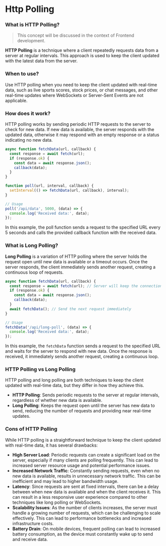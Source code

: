 # Http Polling

### What is HTTP Polling?

> This concept will be discussed in the context of Frontend development.

**HTTP Polling** is a technique where a client repeatedly requests data from a server at regular intervals. 
This approach is used to keep the client updated with the latest data from the server.

### When to use?

Use HTTP polling when you need to keep the client updated with real-time data, such as live sports scores, stock prices, or chat messages, 
and other real-time updates where WebSockets or Server-Sent Events are not applicable.

### How does it work?

HTTP polling works by sending periodic HTTP requests to the server to check for new data. If new data is available, 
the server responds with the updated data, otherwise it may respond with an empty response or a status indicating no new data.

```javascript copy
async function fetchData(url, callback) {
  const response = await fetch(url);
  if (response.ok) {
    const data = await response.json();
    callback(data);
  }
}

function poll(url, interval, callback) {
  setInterval(() => fetchData(url, callback), interval);
}

// Usage
poll('/api/data', 5000, (data) => {
  console.log('Received data:', data);
});
```

In this example, the poll function sends a request to the specified URL every 5 seconds and calls the provided callback function 
with the received data.

### What is Long Polling?

**Long Polling** is a variation of HTTP polling where the server holds the request open until new data is available or a timeout occurs. 
Once the server responds, the client immediately sends another request, creating a continuous loop of requests.

```javascript copy
async function fetchData(url, callback) {
  const response = await fetch(url); // Server will keep the connection open until new data is available
  if (response.ok) {
    const data = await response.json();
    callback(data);
  }
  await fetchData(); // Send the next request immediately
}

// Usage
fetchData('/api/long-poll', (data) => {
  console.log('Received data:', data);
});
```

In this example, the `fetchData` function sends a request to the specified URL and waits for the server to respond with new data. 
Once the response is received, it immediately sends another request, creating a continuous loop.

### HTTP Polling vs Long Polling

HTTP polling and long polling are both techniques to keep the client updated with real-time data, but they differ in how they achieve this.

- **HTTP Polling**: Sends periodic requests to the server at regular intervals, regardless of whether new data is available.
- **Long Polling**: Keeps the request open until the server has new data to send, reducing the number of requests and providing near real-time updates.

### Cons of HTTP Polling

While HTTP polling is a straightforward technique to keep the client updated with real-time data, it has several drawbacks:

- **High Server Load**: Periodic requests can create a significant load on the server, especially if many clients are polling frequently. This can lead to increased server resource usage and potential performance issues.
- **Increased Network Traffic**: Constantly sending requests, even when no new data is available, results in unnecessary network traffic. This can be inefficient and may lead to higher bandwidth usage.
- **Latency**: Since requests are sent at fixed intervals, there can be a delay between when new data is available and when the client receives it. This can result in a less responsive user experience compared to other techniques like long polling or WebSockets.
- **Scalability Issues**: As the number of clients increases, the server must handle a growing number of requests, which can be challenging to scale effectively. This can lead to performance bottlenecks and increased infrastructure costs.
- **Battery Drain**: On mobile devices, frequent polling can lead to increased battery consumption, as the device must constantly wake up to send and receive data.
